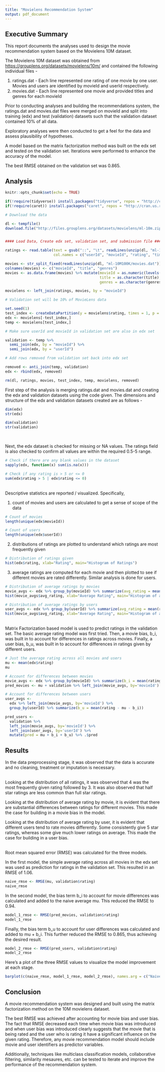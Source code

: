 ```yaml
---
title: "Movielens Recommendation System"
output: pdf_document
---
```


## Executive Summary
This report documents the analyses used to design the movie recommendation system based on the Movielens 10M dataset. 

The Movielens 10M dataset was obtained from <https://grouplens.org/datasets/movielens/10m/> and contained the following individual files - 

1. ratings.dat - Each line represented one rating of one movie by one user. Movies and users are identified by movieId and userId respectively.
2. movies.dat - Each line represented one movie and provided titles and genres for each movieId

Prior to conducting analyses and building the recommendations system, the ratings.dat and movies.dat files were merged on movieId and split into training (edx) and test (validation) datasets such that the validation dataset contained 10% of all data. 

Exploratory analyses were then conducted to get a feel for the data and assess plausibility of hypotheses. 

A model based on the matrix factorization method was built on the edx set and tested on the validation set. Iterations were performed to enhance the accuracy of the model. 

The best RMSE obtained on the validation set was 0.865.

## Analysis

```r
knitr::opts_chunk$set(echo = TRUE)

if(!require(tidyverse)) install.packages("tidyverse", repos = "http://cran.us.r-project.org"); library(tidyverse)
if(!require(caret)) install.packages("caret", repos = "http://cran.us.r-project.org"); library(caret)

# Download the data

dl <- tempfile()
download.file("http://files.grouplens.org/datasets/movielens/ml-10m.zip", dl)


#### Load Data, Create edx set, validation set, and submission file ####

ratings <- read.table(text = gsub("::", "\t", readLines(unzip(dl, "ml-10M100K/ratings.dat"))),
                      col.names = c("userId", "movieId", "rating", "timestamp"))

movies <- str_split_fixed(readLines(unzip(dl, "ml-10M100K/movies.dat")), "\\::", 3)
colnames(movies) <- c("movieId", "title", "genres")
movies <- as.data.frame(movies) %>% mutate(movieId = as.numeric(levels(movieId))[movieId],
                                           title = as.character(title),
                                           genres = as.character(genres))

movielens <- left_join(ratings, movies, by = "movieId")

# Validation set will be 10% of MovieLens data

set.seed(1)
test_index <- createDataPartition(y = movielens$rating, times = 1, p = 0.1, list = FALSE)
edx <- movielens[-test_index,]
temp <- movielens[test_index,]

# Make sure userId and movieId in validation set are also in edx set

validation <- temp %>% 
  semi_join(edx, by = "movieId") %>%
  semi_join(edx, by = "userId")

# Add rows removed from validation set back into edx set

removed <- anti_join(temp, validation)
edx <- rbind(edx, removed)

rm(dl, ratings, movies, test_index, temp, movielens, removed)

```

First step of the analysis is merging ratings.dat and movies.dat and creating the edx and validation datasets using the code given. 
The dimensions and structure of the edx and validation datasets created are as follows - 

```r
dim(edx)
str(edx)

dim(validation)
str(validation)
```

\

Next, the edx dataset is checked for missing or NA values. The ratings field is also checked to confirm all values are within the required 0.5-5 range. 

```r
# Check if there are any blank values in the dataset
sapply(edx, function(x) sum(is.na(x)))

# Check if any rating is > 5 or <= 0
sum(edx$rating > 5 | edx$rating <= 0)

```

\
Descriptive statistics are reported / visualized. Specifically, 

1. count of movies and users are calculated to get a sense of scope of the data 

```r
# Count of movies
length(unique(edx$movieId))

# Count of users
length(unique(edx$userId))

```

2. distributions of ratings are plotted to understand which ratings are most frequently given

```r
# Distribution of ratings given
hist(edx$rating, xlab="Rating", main="Histogram of Ratings")
```

3. average ratings are computed for each movie and then plotted to see if different movies are rated differently. Similar analysis is done for users.

```r
# Distribution of average ratings by movies
movie_avgs <- edx %>% group_by(movieId) %>% summarize(avg_rating = mean(rating))
hist(movie_avgs$avg_rating, xlab="Average Rating", main="Histogram of average rating by movie")

# Distribution of average ratings by users
user_avgs <- edx %>% group_by(userId) %>% summarize(avg_rating = mean(rating))
hist(movie_avgs$avg_rating, xlab="Average Rating", main="Histogram of average rating by user")

```

\
Matrix Factorization based model is used to predict ratings in the validation set. The basic average rating model was first tried. Then, a movie bias, b_i, was built in to account for differences in ratings across movies. Finally, a user bias, b_u, was built in to account for differences in ratings given by different users.

```r
# Just the average rating across all movies and users
mu <- mean(edx$rating)
mu

# Account for differences between movies
movie_avgs <- edx %>% group_by(movieId) %>% summarize(b_i = mean(rating - mu))
pred_movies <- mu + validation %>% left_join(movie_avgs, by='movieId') %>% .$b_i

# Account for differences between users
user_avgs <- 
  edx %>% left_join(movie_avgs, by='movieId') %>% 
  group_by(userId) %>% summarize(b_u = mean(rating - mu - b_i))

pred_users <- 
  validation %>% 
  left_join(movie_avgs, by='movieId') %>% 
  left_join(user_avgs, by='userId') %>% 
  mutate(pred = mu + b_i + b_u) %>% .$pred

```

## Results
In the data preprocessing stage, it was observed that the data is accurate and no cleaning, treatment or imputation is necessary. 

\
Looking at the distribution of all ratings, it was observed that 4 was the most frequently given rating followed by 3. It was also observed that half star ratings are less common than full star ratings. 

Looking at the distribution of average rating by movie, it is evident that there are substantial differences between ratings for different movies. This made the case for building in a movie bias in the model.

Looking at the distribution of average rating by user, it is evident that different users tend to rate movies differently. Some consistently give 5 star ratings, whereas some give much lower ratings on average. This made the case for building in a user bias.  

\
Root mean squared error (RMSE) was calculated for the three models. 

In the first model, the simple average rating across all movies in the edx set was used as prediction for ratings in the validation set. This resulted in an RMSE of 1.06.

```r
naive_rmse <- RMSE(mu, validation$rating)
naive_rmse
```

In the second model, the bias term b_i to account for movie differences was calculated and added to the naive average mu. This reduced the RMSE to 0.94.

```r
model_1_rmse <- RMSE(pred_movies, validation$rating)
model_1_rmse
```

Finally, the bias term b_u to account for user differences was calculated and added to mu + b_i. This further reduced the RMSE to 0.865, thus achieving the desired result. 

```r
model_2_rmse <- RMSE(pred_users, validation$rating)
model_2_rmse
```

Here's a plot of the three RMSE values to visualize the model improvement at each stage. 

```r
barplot(c(naive_rmse, model_1_rmse, model_2_rmse), names.arg = c("Naive mean", "Movie Effect", "User Effect"))
```

## Conclusion
A movie recommendation system was designed and built using the matrix factorization method on the 10M movielens dataset. 

The best RMSE was achieved after accounting for movie bias and user bias. The fact that RMSE decreased each time when movie bias was introduced and when user bias was introduced clearly suggests that the movie that is being rated and the user who is rating it have a significant influence on the given rating.
Therefore, any movie recommendation model should include movie and user identifiers as predictor variables. 

Additionally, techniques like multiclass classification models, collaborative filtering, similarity mesaures, etc. can be tested to iterate and improve the performance of the recommendation system.

